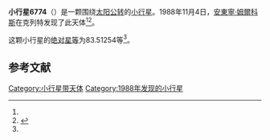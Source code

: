 {{Infobox planet
| bgcolour = #FFFFC0
| name = 6774 Vladheinrich
| symbol = 
| image = 
| caption = 
| discovery = yes
| discovery_ref = 
| discoverer = [[安東寧·姆爾科斯|安東寧·姆爾科斯]]
| discovery_site = [[克列特|克列特]] 
| discovered = 1988年11月4日
| designations = yes
| mp_name = 
| named_after = 
| alt_names = 1988 VH5/ 1993 FF1
| mp_category = [[主带小行星|主带小行星]]
| orbit_ref = <ref name="a">[http://ssd.jpl.nasa.gov/sbdb.cgi?sstr=6774 6774 Vladheinrich] {{Wayback|url=http://ssd.jpl.nasa.gov/sbdb.cgi?sstr=6774 |date=20210724212604 }}，小行星數據庫瀏覽器（JPL Small-Body Database Browser）－[[美国国家航空航天局|美国国家航空航天局]]喷气推进实验室</ref>
| epoch = 2456400.5 (2013年4月18日更新)
| aphelion = {{convert|2.3935136|AU|km|3|abbr=on|lk=out}}
| perihelion = {{convert|1.9966728|AU|km|3|abbr=on}}
| semimajor = {{convert|2.1950932|AU|km|3|abbr=on}}
| eccentricity = 0.0903927
| period = 1187.894523 [[日|日]]<br />3.25[[儒略年|儒略年]]
| avg_speed = 
| inclination = 0.97225
| asc_node = 60.64152
| mean_anomaly = 
| arg_peri = 83.51254
| satellites = 
| physical_characteristics = yes
| dimensions = 
| mass = 
| density = 
| surface_grav = 
| escape_velocity = 
| sidereal_day = 
| axial_tilt = 
| pole_ecliptic_lat = 
| pole_ecliptic_lon = 
| albedo = 
| temperatures= 
| temp_name1 = 
| mean_temp_1 = 
| max_temp_1 = 
| temp_name2 = 
| max_temp_2 = 
| spectral_type = 
| abs_magnitude = 83.51254
}}

'''小行星6774'''（{{lang-en|6774 Vladheinrich}}）是一颗围绕[[太阳|太阳]][[公转|公转]]的[[小行星|小行星]]。1988年11月4日，[[安東寧·姆爾科斯|安東寧·姆爾科斯]]在克列特发现了此天体<ref name="a" /><ref>{{cite news|title=小行星列表|url=http://cfa-www.harvard.edu/iau/lists/NumberedMPs.txt|accessdate=2013-07-08|newspaper=哈佛大学|archive-date=2008-05-17|archive-url=https://web.archive.org/web/20080517010638/http://cfa-www.harvard.edu/iau/lists/NumberedMPs.txt|dead-url=no}}</ref>。

这颗小行星的[[绝对星等|绝对星等]]为83.51254等<ref name="a" />。

==参考文献==
{{reflist}}
{{Minor Planet Number|[[小行星6773|小行星6773]]|[[小行星6775|小行星6775]]}}

{{小天体}}

[[Category:小行星带天体|Category:小行星带天体]]
[[Category:1988年发现的小行星|Category:1988年发现的小行星]]

{{asteroid-stub}}